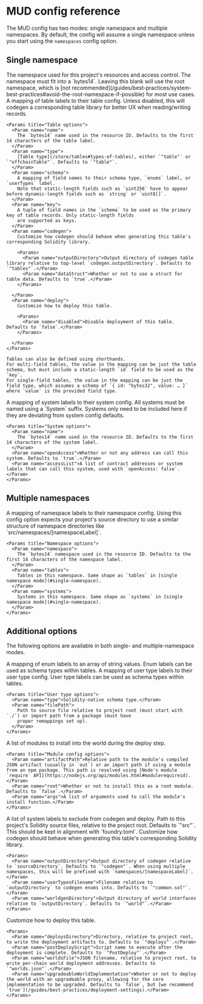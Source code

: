
# MUD config reference

The MUD config has two modes: single namespace and multiple namespaces. By default, the config will assume a single namespace unless you start using the `namespaces` config option.

## Single namespace

<Params>
  <Param name="namespace">
    The namespace used for this project's resources and access control. The namespace must fit into a `bytes14`. Leaving
    this blank will use the root namespace, which is [not
    recommended](/guides/best-practices/system-best-practices#avoid-the-root-namespace-if-possible) for most use cases.
  </Param>

  <Param name="tables">
    A mapping of table labels to their table config. Unless disabled, this will codegen a corresponding table library
    for better UX when reading/writing records.
    
    <Params title="Table options">
      <Param name="name">
        The `bytes14` name used in the resource ID. Defaults to the first 14 characters of the table label.
      </Param>
      <Param name="type">
        [Table type](/store/tables#types-of-tables), either `"table"` or `"offchainTable"`. Defaults to `"table"`.
      </Param>
      <Param name="schema">
        A mapping of field names to their schema type, `enums` label, or `userTypes` label.
        Note that static-length fields such as `uint256` have to appear before dynamic-length fields such as `string` or `uint8[]`.
      </Param>
      <Param name="key">
        A tuple of field names in the `schema` to be used as the primary key of table records. Only static-length fields
        are supported as keys.
      </Param>
      <Param name="codegen">
        Customize how codegen should behave when generating this table's corresponding Solidity library.
        
        <Params>
          <Param name="outputDirectory">Output directory of codegen table library relative to top-level `codegen.outputDirectory`. Defaults to `"tables"`.</Param>
          <Param name="dataStruct">Whether or not to use a struct for table data. Defaults to `true`.</Param>
        </Params>

      </Param>
      <Param name="deploy">
        Customize how to deploy this table.

        <Params>
          <Param name="disabled">Disable deployment of this table. Defaults to `false`.</Param>
        </Params>

      </Param>
    </Params>

    Tables can also be defined using shorthands.
    For multi-field tables, the value in the mapping can be just the table schema, but must include a static-length `id` field to be used as the `key`.
    For single-field tables, the value in the mapping can be just the field type, which assumes a schema of `{ id: "bytes32", value: … }` where `value` is the provided field type.

  </Param>

  <Param name="systems">
    A mapping of system labels to their system config. All systems must be named using a `System` suffix. Systems only need to be included here if they are deviating from system config defaults.

    <Params title="System options">
      <Param name="name">
        The `bytes14` name used in the resource ID. Defaults to the first 14 characters of the system label.
      </Param>
      <Param name="openAccess">Whether or not any address can call this system. Defaults to `true`.</Param>
      <Param name="accessList">A list of contract addresses or system labels that can call this system, used with `openAccess: false`.</Param>
    </Params>

  </Param>
</Params>

## Multiple namespaces

<Params>
  <Param name="namespaces">
    A mapping of namespace labels to their namespace config. Using this config option expects your project's source
    directory to use a similar structure of namespace directories like `src/namespaces/[namespaceLabel]`.

    <Params title="Namespace options">
      <Param name="namespace">
        The `bytes14` namespace used in the resource ID. Defaults to the first 14 characters of the namespace label.
      </Param>
      <Param name="tables">
        Tables in this namespace. Same shape as `tables` in [single namespace mode](#single-namespace).
      </Param>
      <Param name="systems">
        Systems in this namespace. Same shape as `systems` in [single namespace mode](#single-namespace).
      </Param>
    </Params>

  </Param>
</Params>

## Additional options

The following options are available in both single- and multiple-namespace modes.

<Params>
  <Param name="enums">
    A mapping of enum labels to an array of string values. Enum labels can be used as schema types within tables.
  </Param>
  <Param name="userTypes">
    A mapping of user type labels to their user type config. User type labels can be used as schema types within tables.

    <Params title="User type options">
      <Param name="type">Solidity-native schema type.</Param>
      <Param name="filePath">
        Path to source file relative to project root (must start with `./`) or import path from a package (must have
        proper remappings set up).
      </Param>
    </Params>

  </Param>
  <Param name="modules">
    A list of modules to install into the world during the deploy step.

    <Params title="Module config options">
      <Param name="artifactPath">Relative path to the module's compiled JSON artifact (usually in `out`) or an import path if using a module from an npm package. This path is resolved using [Node's module `require` API](https://nodejs.org/api/modules.html#modulerequireid).</Param>
      <Param name="root">Whether or not to install this as a root module. Defaults to `false`.</Param>
      <Param name="args">A list of arguments used to call the module's install function.</Param>
    </Params>

  </Param>
  <Param name="excludeSystems">A list of system labels to exclude from codegen and deploy.</Param>
  <Param name="sourceDirectory">Path to this project's Solidity source files, relative to the project root. Defaults to `"src"`. This should be kept in alignment with `foundry.toml`.</Param>
  <Param name="codegen">
    Customize how codegen should behave when generating this table's corresponding Solidity library.
    
    <Params>
      <Param name="outputDirectory">Output directory of codegen relative to `sourceDirectory`. Defaults to `"codegen"`. When using multiple namespaces, this will be prefixed with `namespaces/[namespaceLabel]`.</Param>
      <Param name="userTypesFilename">Filename relative to `outputDirectory` to codegen enums into. Defaults to `"common.sol"`.</Param>
      <Param name="worldgenDirectory">Output directory of world interfaces relative to `outputDirectory`. Defaults to `"world"`.</Param>
    </Params>
  </Param>
  <Param name="deploy">
    Customize how to deploy this table.

    <Params>
      <Param name="deploysDirectory">Directory, relative to project root, to write the deployment artifacts to. Defaults to `"deploys"`.</Param>
      <Param name="postDeployScript">Script name to execute after the deployment is complete. Defaults to `"PostDeploy"`.</Param>
      <Param name="worldsFile">JSON filename, relative to project root, to write per-chain world deployment addresses. Defaults to `"worlds.json"`.</Param>
      <Param name="upgradeableWorldImplementation">Wheter or not to deploy the world with an upgradeable proxy, allowing for the core implementation to be upgraded. Defaults to `false`, but [we recommend `true`](/guides/best-practices/deployment-settings).</Param>
    </Params>

  </Param>

</Params>
